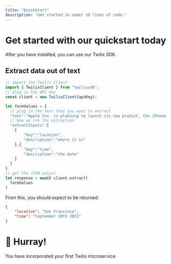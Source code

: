 ```yaml
---
title: "QuickStart"
description: "Get started in under 10 lines of code."
---
```


# Get started with our quickstart today 

<Snippet file="installation.mdx" />

After you have installed, you can use our Twilix SDK.

## Extract data out of text 

```typescript
// Import the Twilix Client
import { TwilixClient } from "twilixsdk";
// plug in the API key
const client = new TwilixClient(apiKey);

let formValues = {
  // plug in the text that you want to extract
  "text":"Apple Inc. is planning to launch its new product, the iPhone 13, on September 10th, 2023. The CEO, Tim Cook, will present the keynote at the event held in San Francisco. The starting price of the iPhone 13 is rumored to be $999, which is a 10% increase from the previous model.",
  // Now we run the extraction
  "extractInputs":[
    {
        "key":"location",
        "description":"where it is"
    },{
        "key":"time",
        "description":"the date"
    }
  ]
}
// get the JSON output
let response = await client.extract(
  formValues
)
```

From this, you should expect to be returned: 

```json
{
    "location": "San Francisco",
    "time": "September 10th 2023"
}
```

# 🎈 Hurray!

You have incorporated your first Twilix microservice.

